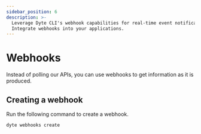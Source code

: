 ```yaml
---
sidebar_position: 6
description: >-
  Leverage Dyte CLI's webhook capabilities for real-time event notifications.
  Integrate webhooks into your applications.
---
```


# Webhooks

Instead of polling our APIs, you can use webhooks to get information as it is
produced.

## Creating a webhook

Run the following command to create a webhook.

```shell
dyte webhooks create
```

<head>
  <title>CLI Webhooks</title>
  <meta
    name="description"
    content="Leverage Dyte CLI's webhook capabilities for real-time event notifications. Integrate webhooks into your applications."
  />
</head>

